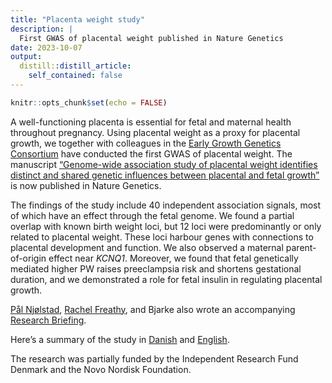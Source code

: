 ```yaml
---
title: "Placenta weight study"
description: |
  First GWAS of placental weight published in Nature Genetics
date: 2023-10-07
output:
  distill::distill_article:
    self_contained: false
---
```



```r
knitr::opts_chunk$set(echo = FALSE)
```

A well-functioning placenta is essential for fetal and maternal health throughout pregnancy. Using placental weight as a proxy for placental growth, we together with colleagues in the [Early Growth Genetics Consortium](http://egg-consortium.org/) have conducted the first GWAS of placental weight. The manuscript [“Genome-wide association study of placental weight identifies distinct and shared genetic influences between placental and fetal growth”](https://www.nature.com/articles/s41588-023-01520-w) is now published in Nature Genetics.

The findings of the study include 40 independent association signals, most of which have an effect through the fetal genome. We found a partial overlap with known birth weight loci, but 12 loci were predominantly or only related to placental weight. These loci harbour genes with connections to placental development and function. We also observed a maternal parent-of-origin effect near <i>KCNQ1</i>. Moreover, we found that fetal genetically mediated higher PW raises preeclampsia risk and shortens gestational duration, and we demonstrated a role for fetal insulin in regulating placental growth.

[Pål Njølstad](https://www.uib.no/en/persons/P%C3%A5l.Rasmus.Nj%C3%B8lstad), [Rachel Freathy](https://medicine.exeter.ac.uk/people/profile/index.php?web_id=Rachel_Freathy), and Bjarke also wrote an accompanying [Research Briefing](https://www.nature.com/articles/s41588-023-01519-3).

Here's a summary of the study in [Danish](https://www.ssi.dk/aktuelt/nyheder/2023/genvarianter-med-betydning-for-moderkagens-vaekst-afsloeret) and [English](https://en.ssi.dk/news/news/2023/new-research-sheds-light-on-genetics-of-placenta-growth).

The research was partially funded by the Independent Research Fund Denmark and the Novo Nordisk Foundation.
